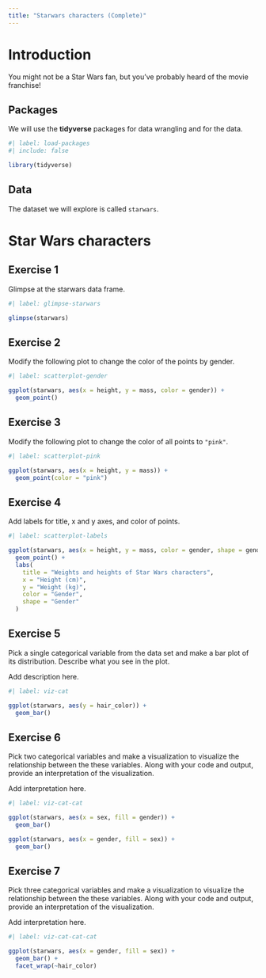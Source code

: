 ```yaml
---
title: "Starwars characters (Complete)"
---
```


# Introduction

You might not be a Star Wars fan, but you've probably heard of the movie franchise!

## Packages

We will use the **tidyverse** packages for data wrangling and for the data.

```r
#| label: load-packages
#| include: false

library(tidyverse)
```

## Data

The dataset we will explore is called `starwars`.

# Star Wars characters

## Exercise 1

Glimpse at the starwars data frame.

```r
#| label: glimpse-starwars

glimpse(starwars)
```

## Exercise 2

Modify the following plot to change the color of the points by gender.

```r
#| label: scatterplot-gender

ggplot(starwars, aes(x = height, y = mass, color = gender)) +
  geom_point()
```

## Exercise 3

Modify the following plot to change the color of all points to `"pink"`.

```r
#| label: scatterplot-pink

ggplot(starwars, aes(x = height, y = mass)) +
  geom_point(color = "pink")
```

## Exercise 4

Add labels for title, x and y axes, and color of points.

```r
#| label: scatterplot-labels

ggplot(starwars, aes(x = height, y = mass, color = gender, shape = gender)) +
  geom_point() +
  labs(
    title = "Weights and heights of Star Wars characters",
    x = "Height (cm)",
    y = "Weight (kg)",
    color = "Gender",
    shape = "Gender"
  )
```

## Exercise 5

Pick a single categorical variable from the data set and make a bar plot of its distribution.
Describe what you see in the plot.

Add description here.

```r
#| label: viz-cat

ggplot(starwars, aes(y = hair_color)) +
  geom_bar()
```

## Exercise 6

Pick two categorical variables and make a visualization to visualize the relationship between the these variables.
Along with your code and output, provide an interpretation of the visualization.

Add interpretation here.

```r
#| label: viz-cat-cat

ggplot(starwars, aes(x = sex, fill = gender)) +
  geom_bar()

ggplot(starwars, aes(x = gender, fill = sex)) +
  geom_bar()
```

## Exercise 7

Pick three categorical variables and make a visualization to visualize the relationship between the these variables.
Along with your code and output, provide an interpretation of the visualization.

Add interpretation here.

```r
#| label: viz-cat-cat-cat

ggplot(starwars, aes(x = gender, fill = sex)) +
  geom_bar() +
  facet_wrap(~hair_color)
```
